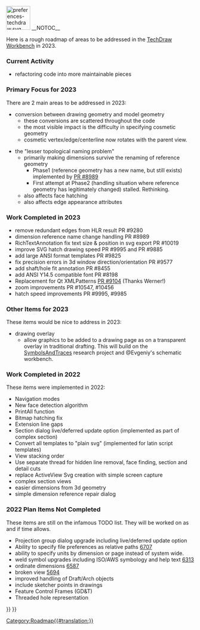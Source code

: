 [[File:preferences-techdraw.svg|64px]]
__NOTOC__

Here is a rough roadmap of areas to be addressed in the [[TechDraw_Workbench|TechDraw Workbench]] in 2023.

===Current Activity===
* refactoring code into more maintainable pieces

===Primary Focus for 2023===

There are 2 main areas to be addressed in 2023:
* conversion between drawing geometry and model geometry
** these conversions are scattered throughout the code
** the most visible impact is the difficulty in specifying cosmetic geometry
** cosmetic vertex/edge/centerline now rotates with the parent view.

* the "lesser topological naming problem"
** primarily making dimensions survive the renaming of reference geometry
*** Phase1 (reference geometry has a new name, but still exists) implemented by [https://github.com/FreeCAD/FreeCAD/pull/8989 PR #8989]
*** First attempt at Phase2 (handling situation where reference geometry has legitimately changed) stalled. Rethinking.
** also affects face hatching
** also affects edge appearance attributes

===Work Completed in 2023===
* remove redundant edges from HLR result PR #9280
* dimension reference name change handling PR #8989
* RichTextAnnotation fix text size & position in svg export PR #10019
* improve SVG hatch drawing speed PR #9995 and PR #9885
* add large ANSI format templates PR #9825
* fix precision errors in 3d window direction/orientation PR #9577
* add shaft/hole fit annotation PR #8455
* add ANSI Y14.5 compatible font PR #8198
* Replacement for Qt XMLPatterns [https://github.com/FreeCAD/FreeCAD/pull/9104 PR #9104] (Thanks Werner!)
* zoom improvements PR #10547, #10456
* hatch speed improvements PR #9995, #9985

===Other Items for 2023===
These items would be nice to address in 2023:
* drawing overlay
** allow graphics to be added to a drawing page as on a transparent overlay in traditional drafting. This will build on the [https://github.com/WandererFan/FreeCAD/tree/SymbolsAndTraces SymbolsAndTraces] research project and @Evgeniy's schematic workbench.	


===Work Completed in 2022===
These items were implemented in 2022:
* Navigation modes 
* New face detection algorithm
* PrintAll function 
* Bitmap hatching fix
* Extension line gaps
* Section dialog live/deferred update option (implemented as part of complex section)
* Convert all templates to "plain svg" (implemented for latin script templates)
* View stacking order 
* Use separate thread for hidden line removal, face finding, section and detail cuts
* replace ActiveView Svg creation with simple screen capture
* complex section views
* easier dimensions from 3d geometry
* simple dimension reference repair dialog

===2022 Plan Items Not Completed===
These items are still on the infamous TODO list.  They will be worked on as and if time allows.
* Projection group dialog upgrade including live/deferred update option
* Ability to specify file preferences as relative paths [https://github.com/FreeCAD/FreeCAD/issues/6707 6707]
* ability to specify units by dimension or page instead of system wide.
* weld symbol upgrades including ISO/AWS symbology and help text [https://github.com/FreeCAD/FreeCAD/issues/6313 6313]
* ordinate dimensions [https://github.com/FreeCAD/FreeCAD/issues/6587 6587]
* broken view [https://github.com/FreeCAD/FreeCAD/issues/5694 5694]
* improved handling of Draft/Arch objects
* include sketcher points in drawings
* Feature Control Frames (GD&T)
* Threaded hole representation


{{TechDraw Tools navi{{#translation:}}}}
{{Userdocnavi{{#translation:}}}}
[[Category:Roadmap{{#translation:}}]]